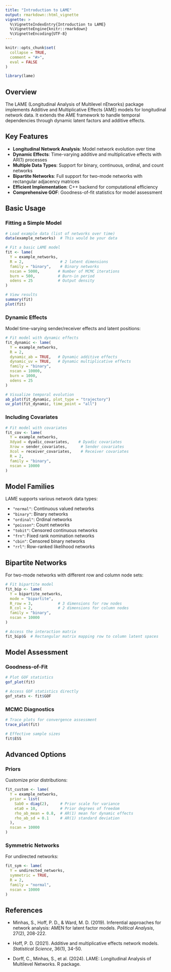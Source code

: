 ---
title: "Introduction to LAME"
output: rmarkdown::html_vignette
vignette: >
  %\VignetteIndexEntry{Introduction to LAME}
  %\VignetteEngine{knitr::rmarkdown}
  %\VignetteEncoding{UTF-8}
---

```{r, include = FALSE}
knitr::opts_chunk$set(
  collapse = TRUE,
  comment = "#>",
  eval = FALSE
)
```

```{r setup}
library(lame)
```

## Overview

The LAME (Longitudinal Analysis of Multilevel nEtworks) package implements Additive and Multiplicative Effects (AME) models for longitudinal network data. It extends the AME framework to handle temporal dependencies through dynamic latent factors and additive effects.

## Key Features

- **Longitudinal Network Analysis**: Model network evolution over time
- **Dynamic Effects**: Time-varying additive and multiplicative effects with AR(1) processes
- **Multiple Data Types**: Support for binary, continuous, ordinal, and count networks
- **Bipartite Networks**: Full support for two-mode networks with rectangular adjacency matrices
- **Efficient Implementation**: C++ backend for computational efficiency
- **Comprehensive GOF**: Goodness-of-fit statistics for model assessment

## Basic Usage

### Fitting a Simple Model

```{r}
# Load example data (list of networks over time)
data(example_networks)  # This would be your data

# Fit a basic LAME model
fit <- lame(
  Y = example_networks,
  R = 2,                # 2 latent dimensions
  family = "binary",    # Binary networks
  nscan = 5000,        # Number of MCMC iterations
  burn = 500,          # Burn-in period
  odens = 25           # Output density
)

# View results
summary(fit)
plot(fit)
```

### Dynamic Effects

Model time-varying sender/receiver effects and latent positions:

```{r}
# Fit model with dynamic effects
fit_dynamic <- lame(
  Y = example_networks,
  R = 2,
  dynamic_ab = TRUE,   # Dynamic additive effects
  dynamic_uv = TRUE,   # Dynamic multiplicative effects
  family = "binary",
  nscan = 10000,
  burn = 1000,
  odens = 25
)

# Visualize temporal evolution
ab_plot(fit_dynamic, plot_type = "trajectory")
uv_plot(fit_dynamic, time_point = "all")
```

### Including Covariates

```{r}
# Fit model with covariates
fit_cov <- lame(
  Y = example_networks,
  Xdyad = dyadic_covariates,    # Dyadic covariates
  Xrow = sender_covariates,      # Sender covariates
  Xcol = receiver_covariates,    # Receiver covariates
  R = 2,
  family = "binary",
  nscan = 10000
)
```

## Model Families

LAME supports various network data types:

- `"normal"`: Continuous valued networks
- `"binary"`: Binary networks
- `"ordinal"`: Ordinal networks
- `"poisson"`: Count networks
- `"tobit"`: Censored continuous networks
- `"frn"`: Fixed rank nomination networks
- `"cbin"`: Censored binary networks
- `"rrl"`: Row-ranked likelihood networks

## Bipartite Networks

For two-mode networks with different row and column node sets:

```{r}
# Fit bipartite model
fit_bip <- lame(
  Y = bipartite_networks,
  mode = "bipartite",
  R_row = 3,           # 3 dimensions for row nodes
  R_col = 2,           # 2 dimensions for column nodes
  family = "binary",
  nscan = 10000
)

# Access the interaction matrix
fit_bip$G  # Rectangular matrix mapping row to column latent spaces
```

## Model Assessment

### Goodness-of-Fit

```{r}
# Plot GOF statistics
gof_plot(fit)

# Access GOF statistics directly
gof_stats <- fit$GOF
```

### MCMC Diagnostics

```{r}
# Trace plots for convergence assessment
trace_plot(fit)

# Effective sample sizes
fit$ESS
```

## Advanced Options

### Priors

Customize prior distributions:

```{r}
fit_custom <- lame(
  Y = example_networks,
  prior = list(
    Sab0 = diag(2),     # Prior scale for variance
    eta0 = 10,          # Prior degrees of freedom
    rho_ab_mean = 0.8,  # AR(1) mean for dynamic effects
    rho_ab_sd = 0.1     # AR(1) standard deviation
  ),
  nscan = 10000
)
```

### Symmetric Networks

For undirected networks:

```{r}
fit_sym <- lame(
  Y = undirected_networks,
  symmetric = TRUE,
  R = 2,
  family = "normal",
  nscan = 10000
)
```

## References

- Minhas, S., Hoff, P. D., & Ward, M. D. (2019). Inferential approaches for network analysis: AMEN for latent factor models. *Political Analysis*, 27(2), 208-222.

- Hoff, P. D. (2021). Additive and multiplicative effects network models. *Statistical Science*, 36(1), 34-50.

- Dorff, C., Minhas, S., et al. (2024). LAME: Longitudinal Analysis of Multilevel Networks. R package.